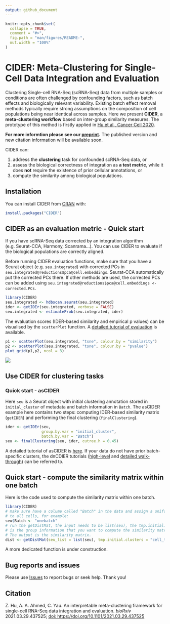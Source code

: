 ```yaml
---
output: github_document
---
```


<!-- README.md is generated from README.Rmd. Please edit that file -->

```r
knitr::opts_chunk$set(
  collapse = TRUE,
  comment = "#>",
  fig.path = "man/figures/README-",
  out.width = "100%"
)
```

# CIDER: Meta-Clustering for Single-Cell Data Integration and Evaluation

<!-- badges: start -->
<!-- badges: end -->

Clustering Single-cell RNA-Seq (scRNA-Seq) data from multiple samples or conditions are often challenged by confounding factors, such as batch effects and biologically relevant variability. Existing batch effect removal methods typically require strong assumptions on the composition of cell populations being near identical across samples. Here we present **CIDER**, a **meta-clustering workflow** based on inter-group similarity measures. The prototype of this method is firstly applied in [Hu et al., Cancer Cell 2020](https://www.sciencedirect.com/science/article/pii/S1535610820300428).

**For more informtion please see our [preprint](https://doi.org/10.1101/2021.03.29.437525).** The published version and new citation information will be available soon.


CIDER can:

1. address the **clustering** task for confounded scRNA-Seq data, or
1. assess the biological correctness of integration as **a test metric**, while it does **not** require the existence of prior cellular annotations, or
1. compute the similarity among biological populations.

## Installation

You can install CIDER from [CRAN](https://CRAN.R-project.org/package=CIDER) with:

``` r
install.packages("CIDER")
```

## CIDER as an evaluation metric - Quick start

If you have scRNA-Seq data corrected by an integration algorithm (e.g. Seurat-CCA, Harmony, Scanrama...). You can use CIDER to evaluate if the biological populations are correctly aligned.

Before running CIDER evaluation functions, make sure that you have a Seurat object (e.g. `seu.integrated`) with corrected PCs in `seu.integrated@reductions$pca@cell.embeddings`. Seurat-CCA automatically put the corrected PCs there. If other methods are used, the corrected PCs can be added using `seu.integrated@reductions$pca@cell.embeddings <- corrected.PCs`.

```r
library(CIDER)
seu.integrated <- hdbscan.seurat(seu.integrated)
ider <- getIDEr(seu.integrated, verbose = FALSE)
seu.integrated <- estimateProb(seu.integrated, ider)
```

The evaluation scores (IDER-based similarity and empirical p values) can be visualised by the `scatterPlot` function. A [detailed tutorial of evaluation](https://zhiyhu.github.io/CIDER/articles/evaluation.html) is available.

```r
p1 <- scatterPlot(seu.integrated, "tsne", colour.by = "similarity")
p2 <- scatterPlot(seu.integrated, "tsne", colour.by = "pvalue") 
plot_grid(p1,p2, ncol = 3)
```
![](man/figures/evaluation_scatterplot.png)


## Use CIDER for clustering tasks

<!--- ![](man/figures/clustering_diagram.png)--->


### Quick start - asCIDER

Here `seu` is a Seurat object with initial clustering annotation stored in `initial_cluster` of metadata and batch information in `Batch`. The asCIDER example here contains two steps: computing IDER-based similarity matrix (`getIDER`) and performing the final clustering (`finalClustering`).

```r
ider <- getIDEr(seu, 
                group.by.var = "initial_cluster",
                batch.by.var = "Batch")
seu <- finalClustering(seu, ider, cutree.h = 0.45)
```

A detailed tutorial of asCIDER is [here](https://zhiyhu.github.io/CIDER/articles/asCIDER.html). If your data do not have prior batch-specific clusters, the dnCDIER tutorials ([high-level](https://zhiyhu.github.io/CIDER/articles/dnCIDER_highlevel.html) and [detailed walk-through](https://zhiyhu.github.io/CIDER/articles/dnCIDER.html)) can be referred to.


## Quick start - compute the similarity matrix within one batch

Here is the code used to compute the similarity matrix within one batch. 

```r
library(CIDER)
# make sure have a colume called "Batch" in the data and assign a uniform value
# to all cells, for example:
seu$Batch <- "onebatch" 
# run the getDistMat, the input needs to be list(seu), the tmp.initial.clusters 
# is the group information that you want to compute the similarity matrix with.
# The output is the similarity matrix.
dist <- getDistMat(seu_list = list(seu), tmp.initial.clusters = "cell_type")
```

A more dedicated function is under construction.

<!--- You'll still need to render `README.Rmd` regularly, to keep `README.md` up-to-date. `devtools::build_readme()` is handy for this. You could also use GitHub Actions to re-render `README.Rmd` every time you push. An example workflow can be found here: <https://github.com/r-lib/actions/tree/master/examples>.--->


## Bug reports and issues

Please use [Issues](https://github.com/zhiyhu/CIDER/issues) to report bugs or
seek help. Thank you!

## Citation

Z. Hu, A. A. Ahmed, C. Yau. An interpretable meta-clustering framework for 
single-cell RNA-Seq data integration and evaluation. *bioRxiv* 
2021.03.29.437525; 
[doi: https://doi.org/10.1101/2021.03.29.437525](https://doi.org/10.1101/2021.03.29.437525)


